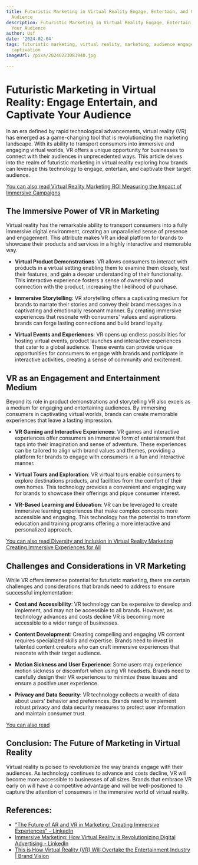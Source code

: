 ```yaml
---
title: Futuristic Marketing in Virtual Reality Engage, Entertain, and Captivate Your
  Audience
description: Futuristic Marketing in Virtual Reality Engage, Entertain, and Captivate
  Your Audience
author: Usf
date: '2024-02-04'
tags: futuristic marketing, virtual reality, marketing, audience engagement, entertainment,
  captivation
imageUrl: /pixa/20240223083940.jpg

---
```

# Futuristic Marketing in Virtual Reality: Engage Entertain, and Captivate Your Audience

In an era defined by rapid technological advancements, virtual reality (VR) has emerged as a game-changing tool that is revolutionizing  the marketing landscape. With its ability to transport consumers into immersive and engaging virtual worlds, VR offers a unique opportunity for businesses to connect with their audiences in unprecedented  ways. This article delves into the realm  of futuristic marketing in virtual reality exploring how brands can leverage this  technology to  engage, entertain, and  captivate their target audience.

[You can also read Virtual  Reality Marketing ROI Measuring the Impact of Immersive Campaigns](Virtual%20Reality%20Marketing%20ROI%20Measuring%20the%20Impact%20of%20Immersive%20Campaigns)


## The Immersive Power of VR in Marketing

Virtual reality  has the remarkable ability to transport consumers into a fully immersive digital environment, creating an unparalleled  sense of presence and engagement. This attribute makes  VR  an ideal platform for brands to showcase their products and  services in a  highly interactive and memorable way.

- **Virtual Product Demonstrations**: VR allows consumers to interact with products in a virtual setting enabling them to examine them closely, test their features,  and gain a deeper  understanding of their functionality. This interactive experience  fosters a sense of ownership and connection  with the product,  increasing the likelihood of purchase.

- **Immersive  Storytelling**: VR storytelling offers a captivating  medium for brands to narrate their stories and convey their brand messages in a captivating and emotionally resonant  manner. By creating  immersive experiences that resonate with consumers' values and aspirations brands can forge lasting connections and build brand loyalty.

- **Virtual Events and Experiences**: VR opens  up endless possibilities for hosting virtual events, product launches and interactive experiences that cater to a global audience. These events can  provide unique opportunities for consumers to engage with  brands and participate in interactive activities, creating  a sense of community and excitement.

## VR as an Engagement and Entertainment Medium

Beyond its role in product demonstrations and  storytelling VR also excels  as a medium  for engaging and entertaining audiences.  By immersing consumers in captivating virtual worlds, brands can create memorable experiences that leave a lasting impression.

- **VR Gaming and Interactive Experiences**: VR games and interactive experiences offer consumers an  immersive form of entertainment that taps into their imagination and sense of adventure. These experiences  can be tailored to align with brand values and themes, providing a platform for brands to engage with consumers in a fun and  interactive manner.

- **Virtual  Tours and Exploration**: VR virtual  tours enable consumers  to explore destinations products, and facilities from the comfort of their own homes. This technology provides a convenient and engaging way for brands to showcase their offerings and pique consumer interest.

- **VR-Based Learning and Education**: VR can be leveraged to create immersive learning experiences that make complex concepts more accessible and engaging. This technology has the potential to transform education and training programs offering  a  more interactive and personalized approach.

[You can also read  Diversity and Inclusion in Virtual Reality  Marketing Creating  Immersive Experiences  for All](Diversity%20and%20Inclusion%20in%20Virtual%20Reality%20Marketing%20Creating%20Immersive%20Experiences%20for%20All)


## Challenges  and Considerations in VR Marketing

While VR offers immense potential for futuristic marketing,  there are certain challenges and considerations that brands need to address to ensure successful implementation:

- **Cost and Accessibility**: VR technology can be expensive to develop and implement, and  may not be  accessible to all  brands. However,  as technology  advances and costs decline  VR is becoming more accessible to  a wider range of businesses.

- **Content Development**: Creating compelling  and engaging VR content  requires specialized  skills and expertise. Brands need to  invest in talented content creators who can craft immersive experiences that resonate with their target  audience.

- **Motion Sickness and User Experience**: Some users may experience motion sickness or discomfort when using VR headsets. Brands need to carefully design their VR experiences to  minimize  these issues and ensure a positive user experience.

- **Privacy and Data Security**:  VR  technology collects  a wealth of data about users' behavior and preferences. Brands need to implement robust privacy  and data  security measures to protect user information and maintain consumer trust.

[You  can also  read ]()


## Conclusion: The Future  of Marketing in Virtual Reality

Virtual reality is poised to revolutionize the way brands engage with their audiences. As technology continues to advance and costs decline,  VR will become more accessible to businesses of all sizes. Brands  that embrace VR early on will have a competitive  advantage and will  be well-positioned to capture the  attention  of consumers in the immersive world of virtual reality.

## References:
- ["The Future of AR and VR in Marketing: Creating Immersive Experiences" - LinkedIn](https://www.linkedin.com/pulse/future-ar-vr-marketing-creating-immersive-experiences-jalal-umer-ius9e?trk=article-ssr-frontend-pulse_more-articles_related-content-card)
- [Immersive Marketing: How Virtual Reality is Revolutionizing Digital Advertising - LinkedIn](https://www.linkedin.com/pulse/immersive-marketing-how-virtual-reality-digital-arunachalam)
- [This is How Virtual Reality (VR) Will Overtake the Entertainment Industry | Brand Vision](https://www.brandvm.com/post/virtual-reality-entertainment)
